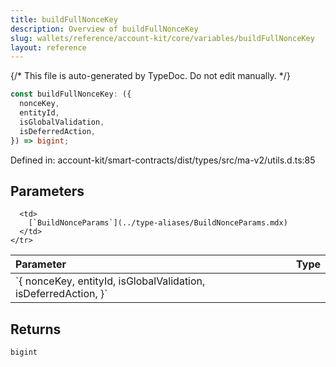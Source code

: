 ```yaml
---
title: buildFullNonceKey
description: Overview of buildFullNonceKey
slug: wallets/reference/account-kit/core/variables/buildFullNonceKey
layout: reference
---
```


{/* This file is auto-generated by TypeDoc. Do not edit manually. */}

```ts
const buildFullNonceKey: ({
  nonceKey,
  entityId,
  isGlobalValidation,
  isDeferredAction,
}) => bigint;
```

Defined in: account-kit/smart-contracts/dist/types/src/ma-v2/utils.d.ts:85

## Parameters

<table>
  <thead>
    <tr>
      <th align="left">Parameter</th>
      <th align="left">Type</th>
    </tr>
  </thead>

  <tbody>
    <tr>
      <td>
        `{ nonceKey, entityId, isGlobalValidation, isDeferredAction, }`
      </td>

      <td>
        [`BuildNonceParams`](../type-aliases/BuildNonceParams.mdx)
      </td>
    </tr>

  </tbody>
</table>

## Returns

`bigint`
